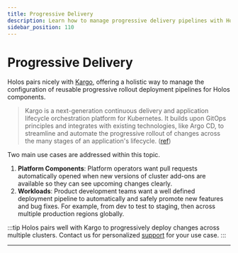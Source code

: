 ```yaml
---
title: Progressive Delivery
description: Learn how to manage progressive delivery pipelines with Holos.
sidebar_position: 110
---
```


# Progressive Delivery

Holos pairs nicely with [Kargo], offering a holistic way to manage the
configuration of reusable progressive rollout deployment pipelines for Holos
components.

> Kargo is a next-generation continuous delivery and application lifecycle
> orchestration platform for Kubernetes. It builds upon GitOps principles and
> integrates with existing technologies, like Argo CD, to streamline and automate
> the progressive rollout of changes across the many stages of an application's
> lifecycle. ([ref](https://github.com/akuity/kargo#:~:text=Kargo%20is%20a%20next%2Dgeneration,stages%20of%20an%20application's%20lifecycle.))

Two main use cases are addressed within this topic.

1. **Platform Components**:  Platform operators want pull requests automatically
opened when new versions of cluster add-ons are available so they can see
upcoming changes clearly.
2. **Workloads**: Product development teams want a well defined deployment
pipeline to automatically and safely promote new features and bug fixes.  For
example, from dev to test to staging, then across multiple production regions
globally.

:::tip
Holos pairs well with Kargo to progressively deploy changes across multiple
clusters.  Contact us for personalized [support] for your use case.
:::

---

<DocCardList />

[Kargo]: https://kargo.io/
[support]: ../support.mdx

